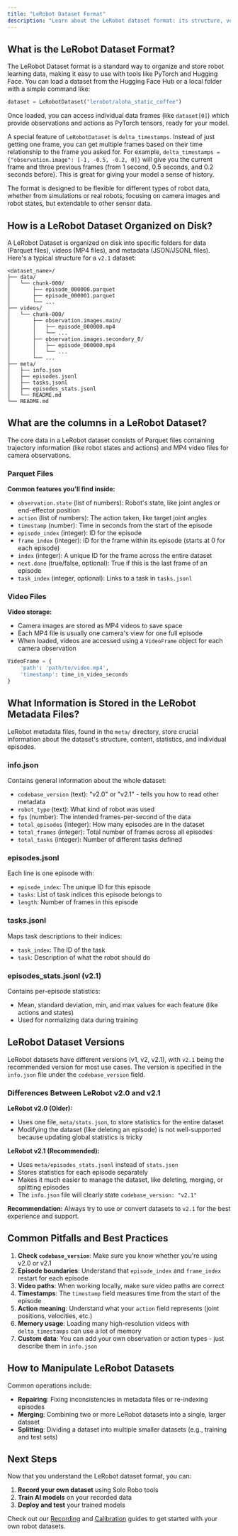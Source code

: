 ```yaml
---
title: "LeRobot Dataset Format"
description: "Learn about the LeRobot dataset format: its structure, versions, how to use it, and common tips"
---
```


## What is the LeRobot Dataset Format?

The LeRobot Dataset format is a standard way to organize and store robot learning data, making it easy to use with tools like PyTorch and Hugging Face. You can load a dataset from the Hugging Face Hub or a local folder with a simple command like:

```python
dataset = LeRobotDataset("lerobot/aloha_static_coffee")
```

Once loaded, you can access individual data frames (like `dataset[0]`) which provide observations and actions as PyTorch tensors, ready for your model.

A special feature of `LeRobotDataset` is `delta_timestamps`. Instead of just getting one frame, you can get multiple frames based on their time relationship to the frame you asked for. For example, `delta_timestamps = {"observation.image": [-1, -0.5, -0.2, 0]}` will give you the current frame and three previous frames (from 1 second, 0.5 seconds, and 0.2 seconds before). This is great for giving your model a sense of history.

The format is designed to be flexible for different types of robot data, whether from simulations or real robots, focusing on camera images and robot states, but extendable to other sensor data.

## How is a LeRobot Dataset Organized on Disk?

A LeRobot Dataset is organized on disk into specific folders for data (Parquet files), videos (MP4 files), and metadata (JSON/JSONL files). Here's a typical structure for a `v2.1` dataset:

```
<dataset_name>/
├── data/
│   └── chunk-000/
│       ├── episode_000000.parquet
│       ├── episode_000001.parquet
│       └── ...
├── videos/
│   └── chunk-000/
│       ├── observation.images.main/
│       │   ├── episode_000000.mp4
│       │   └── ...
│       ├── observation.images.secondary_0/
│       │   ├── episode_000000.mp4
│       │   └── ...
│       └── ...
├── meta/
│   ├── info.json
│   ├── episodes.jsonl
│   ├── tasks.jsonl
│   ├── episodes_stats.jsonl
│   └── README.md
└── README.md
```

## What are the columns in a LeRobot Dataset?

The core data in a LeRobot dataset consists of Parquet files containing trajectory information (like robot states and actions) and MP4 video files for camera observations.

### Parquet Files

**Common features you'll find inside:**
- `observation.state` (list of numbers): Robot's state, like joint angles or end-effector position
- `action` (list of numbers): The action taken, like target joint angles
- `timestamp` (number): Time in seconds from the start of the episode
- `episode_index` (integer): ID for the episode
- `frame_index` (integer): ID for the frame within its episode (starts at 0 for each episode)
- `index` (integer): A unique ID for the frame across the entire dataset
- `next.done` (true/false, optional): True if this is the last frame of an episode
- `task_index` (integer, optional): Links to a task in `tasks.jsonl`

### Video Files

**Video storage:**
- Camera images are stored as MP4 videos to save space
- Each MP4 file is usually one camera's view for one full episode
- When loaded, videos are accessed using a `VideoFrame` object for each camera observation

```python
VideoFrame = {
    'path': 'path/to/video.mp4', 
    'timestamp': time_in_video_seconds
}
```

## What Information is Stored in the LeRobot Metadata Files?

LeRobot metadata files, found in the `meta/` directory, store crucial information about the dataset's structure, content, statistics, and individual episodes.

### info.json

Contains general information about the whole dataset:
- `codebase_version` (text): "v2.0" or "v2.1" - tells you how to read other metadata
- `robot_type` (text): What kind of robot was used
- `fps` (number): The intended frames-per-second of the data
- `total_episodes` (integer): How many episodes are in the dataset
- `total_frames` (integer): Total number of frames across all episodes
- `total_tasks` (integer): Number of different tasks defined

### episodes.jsonl

Each line is one episode with:
- `episode_index`: The unique ID for this episode
- `tasks`: List of task indices this episode belongs to
- `length`: Number of frames in this episode

### tasks.jsonl

Maps task descriptions to their indices:
- `task_index`: The ID of the task
- `task`: Description of what the robot should do

### episodes_stats.jsonl (v2.1)

Contains per-episode statistics:
- Mean, standard deviation, min, and max values for each feature (like actions and states)
- Used for normalizing data during training

## LeRobot Dataset Versions

LeRobot datasets have different versions (v1, v2, v2.1), with `v2.1` being the recommended version for most use cases. The version is specified in the `info.json` file under the `codebase_version` field.

### Differences Between LeRobot v2.0 and v2.1

**LeRobot v2.0 (Older):**
- Uses one file, `meta/stats.json`, to store statistics for the entire dataset
- Modifying the dataset (like deleting an episode) is not well-supported because updating global statistics is tricky

**LeRobot v2.1 (Recommended):**
- Uses `meta/episodes_stats.jsonl` instead of `stats.json`
- Stores statistics for each episode separately
- Makes it much easier to manage the dataset, like deleting, merging, or splitting episodes
- The `info.json` file will clearly state `codebase_version: "v2.1"`

**Recommendation:** Always try to use or convert datasets to `v2.1` for the best experience and support.

## Common Pitfalls and Best Practices

1. **Check `codebase_version`**: Make sure you know whether you're using v2.0 or v2.1
2. **Episode boundaries**: Understand that `episode_index` and `frame_index` restart for each episode
3. **Video paths**: When working locally, make sure video paths are correct
4. **Timestamps**: The `timestamp` field measures time from the start of the episode
5. **Action meaning**: Understand what your `action` field represents (joint positions, velocities, etc.)
6. **Memory usage**: Loading many high-resolution videos with `delta_timestamps` can use a lot of memory
7. **Custom data**: You can add your own observation or action types - just describe them in `info.json`

## How to Manipulate LeRobot Datasets

Common operations include:
- **Repairing**: Fixing inconsistencies in metadata files or re-indexing episodes
- **Merging**: Combining two or more LeRobot datasets into a single, larger dataset
- **Splitting**: Dividing a dataset into multiple smaller datasets (e.g., training and test sets)

## Next Steps

Now that you understand the LeRobot dataset format, you can:
1. **Record your own dataset** using Solo Robo tools
2. **Train AI models** on your recorded data
3. **Deploy and test** your trained models

Check out our [Recording](/record.mdx) and [Calibration](/calibrate.mdx) guides to get started with your own robot datasets.


